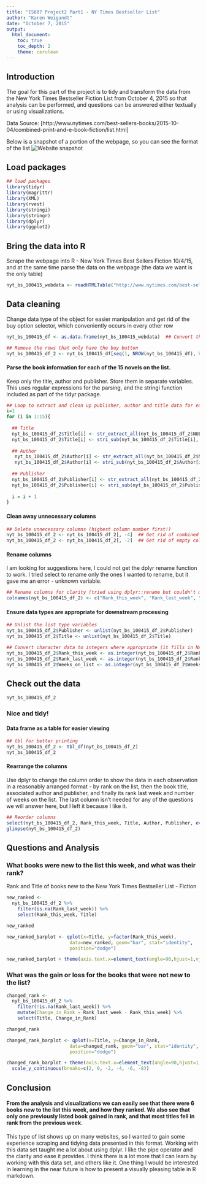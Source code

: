 ```yaml
---
title: "IS607 Project2 Part1 - NY Times Bestseller List"
author: "Karen Weigandt"
date: "October 7, 2015"
output: 
  html_document:
    toc: true
    toc_depth: 2
    theme: cerulean
---
```


## Introduction

The goal for this part of the project is to tidy and transform the data from the New York Times Bestseller Fiction
List from October 4, 2015 so that analysis can be performed, and questions can be answered either textually or
using visualizations.

Data Source: [http://www.nytimes.com/best-sellers-books/2015-10-04/combined-print-and-e-book-fiction/list.html]

Below is a snapshot of a portion of the webpage, so you can see the format of the list
![Website snapshot](C:\Users\Karen\Pictures\NYTBSWebsitesnap.png)

## Load packages
```r
## load packages
library(tidyr)
library(magrittr)
library(XML)
library(rvest)
library(stringi)
library(stringr)
library(dplyr)
library(ggplot2)
```

## Bring the data into R

Scrape the webpage into R - New York Times Best Sellers Fiction 10/4/15, and at the same time parse the data on the webpage (the data we want is the only table)
```r
nyt_bs_100415_webdata <- readHTMLTable("http://www.nytimes.com/best-sellers-books/2015-10-04/combined-print-and-e-book-fiction/list.html", header = TRUE, stringsAsFactors = FALSE)
```

## Data cleaning

Change data type of the object for easier manipulation and get rid of the buy option selector, which conveniently occurs in every other row
```r
nyt_bs_100415_df <- as.data.frame(nyt_bs_100415_webdata)  ## Convert the list to a dataframe

## Remove the rows that only have the buy button
nyt_bs_100415_df_2 <- nyt_bs_100415_df[seq(1, NROW(nyt_bs_100415_df), by = 2),]
```

#### Parse the book information for each of the 15 novels on the list. 
Keep only the title, author and publisher. Store them in separate variables.  This uses regular expressions for the parsing, and the stringi function included as part of the tidyr package.
```r
## Loop to extract and clean up publisher, author and title data for each book
i=1
for (i in 1:15){
  
  ## Title
  nyt_bs_100415_df_2$Title[i] <- str_extract_all(nyt_bs_100415_df_2$NULL.Combined.Print...E.Book.Fiction[i],   "[:print:]+, by")[[1]]
  nyt_bs_100415_df_2$Title[i] <- stri_sub(nyt_bs_100415_df_2$Title[i], 1, -5)
  
  ## Author
   nyt_bs_100415_df_2$Author[i] <- str_extract_all(nyt_bs_100415_df_2$NULL.Combined.Print...E.Book.Fiction[i],   "by.*?\\(")[[1]]
   nyt_bs_100415_df_2$Author[i] <- stri_sub(nyt_bs_100415_df_2$Author[i], 4, -4)
  
  ## Publisher
  nyt_bs_100415_df_2$Publisher[i] <- str_extract_all(nyt_bs_100415_df_2$NULL.Combined.Print...E.Book.Fiction[i],   "\\(.*?\\)")[[1]]
  nyt_bs_100415_df_2$Publisher[i] <- stri_sub(nyt_bs_100415_df_2$Publisher[i], 2, -3)
  
  i = i + 1
}

```

#### Clean away unnecessary columns
```r
## Delete unnecessary columns (highest column number first!)
nyt_bs_100415_df_2 <- nyt_bs_100415_df_2[, -4]  ## Get rid of combined information column
nyt_bs_100415_df_2 <- nyt_bs_100415_df_2[, -2]  ## Get rid of empty column
```

#### Rename columns
I am looking for suggestions here, I could not get the dplyr rename function to work.  I tried select to rename only the ones I wanted to rename, but it gave me an error - unknown variable.
```r
## Rename columns for clarity (tried using dplyr::rename but couldn't make it work)
colnames(nyt_bs_100415_df_2) <- c("Rank_this_week", "Rank_last_week", "Weeks_on_list", "Title", "Author", "Publisher")
```

#### Ensure data types are appropriate for downstream processing
```r
## Unlist the list type variables
nyt_bs_100415_df_2$Publisher <- unlist(nyt_bs_100415_df_2$Publisher)
nyt_bs_100415_df_2$Title <- unlist(nyt_bs_100415_df_2$Title)

## Convert character data to integers where appropriate (it fills in NA automatically where I wanted)
nyt_bs_100415_df_2$Rank_this_week <- as.integer(nyt_bs_100415_df_2$Rank_this_week)
nyt_bs_100415_df_2$Rank_last_week <- as.integer(nyt_bs_100415_df_2$Rank_last_week)
nyt_bs_100415_df_2$Weeks_on_list <- as.integer(nyt_bs_100415_df_2$Weeks_on_list)
```

## Check out the data
```r
nyt_bs_100415_df_2
```
### Nice and tidy!

#### Data frame as a table for easier viewing
```r
## tbl for better printing
nyt_bs_100415_df_2 <- tbl_df(nyt_bs_100415_df_2)
nyt_bs_100415_df_2
```

#### Rearrange the columns
Use dplyr to change the column order to show the data in each observation in a reasonably arranged format - by rank on the list, then the book title, associated author and publisher, and finally its rank last week and number of weeks on the list.  The last column isn't needed for any of the questions we will answer here, but I left it because I like it.  
```r
## Reorder columns
select(nyt_bs_100415_df_2, Rank_this_week, Title, Author, Publisher, everything())
glimpse(nyt_bs_100415_df_2)
```

## Questions and Analysis

### What books were new to the list this week, and what was their rank?

Rank and Title of books new to the New York Times Bestseller List - Fiction
```r
new_ranked <-
  nyt_bs_100415_df_2 %>%
    filter(is.na(Rank_last_week)) %>%
    select(Rank_this_week, Title)

new_ranked

new_ranked_barplot <- qplot(x=Title, y=factor(Rank_this_week),
                       data=new_ranked, geom="bar", stat="identity",
                       position="dodge")

new_ranked_barplot + theme(axis.text.x=element_text(angle=90,hjust=1,vjust=0.5))

```

### What was the gain or loss for the books that were not new to the list?

```r
changed_rank <-
  nyt_bs_100415_df_2 %>%
    filter(!is.na(Rank_last_week)) %>%
    mutate(Change_in_Rank = Rank_last_week - Rank_this_week) %>%
    select(Title, Change_in_Rank)

changed_rank

changed_rank_barplot <- qplot(x=Title, y=Change_in_Rank,
                       data=changed_rank, geom="bar", stat="identity",
                       position="dodge")

changed_rank_barplot + theme(axis.text.x=element_text(angle=90,hjust=1,vjust=0.5)) +
  scale_y_continuous(breaks=c(2, 0, -2, -4, -6, -8))
```

## Conclusion

#### From the analysis and visualizations we can easily see that there were 6 books new to the list this week, and how they ranked.  We also see that only one previously listed book gained in rank, and that most titles fell in rank from the previous week. 

This type of list shows up on many websites, so I wanted to gain some experience scraping and tidying data presented in this format. Working with this data set taught me a lot about using dplyr. I like the pipe operator and the clarity and ease it provides. I think there is a lot more that I can learn by working with this data set, and others like it. One thing I would be interested in learning in the near future is how to present a visually pleasing table in R markdown.



